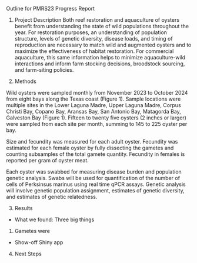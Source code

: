 Outline for PMRS23 Progress Report

1) Project Description
Both reef restoration and aquaculture of oysters benefit from understanding the state of wild populations throughout the year. For restoration purposes, an understanding of population structure, levels of genetic diversity, disease loads, and timing of reproduction are necessary to match wild and augmented oysters and to maximize the effectiveness of habitat restoration. For commercial aquaculture, this same information helps to minimize aquaculture-wild interactions and inform farm stocking decisions, broodstock sourcing, and farm-siting policies. 

2) Methods

Wild oysters were sampled monthly from November 2023 to October 2024 from eight bays along the Texas coast (Figure 1). Sample locations were multiple sites in the Lower Laguna Madre, Upper Laguna Madre, Corpus Christi Bay, Copano Bay, Aransas Bay, San Antonio Bay, Matagorda Bay, Galveston Bay (Figure 1). Fifteen to twenty five oysters (2 inches or larger) were sampled from each site per month, summing to 145 to 225 oyster per bay. 

Size and fecundity was measured for each adult oyster. Fecundity was
estimated for each female oyster by fully dissecting the gametes and counting subsamples of the total gamete quantity. Fecundity in females is reported per gram of oyster meat.

Each oyster was swabbed for measuring disease burden and population genetic analysis. Swabs will be used for quantification of the number of cells of Perksinsus marinus using real time qPCR assays. Genetic analysis will involve genetic population assignment, estimates of genetic diversity, and estimates of genetic relatedness.  
 
3) Results
 * What we found: Three big things
 
 1) Gametes were 
 
 * Show-off Shiny app

4) Next Steps


